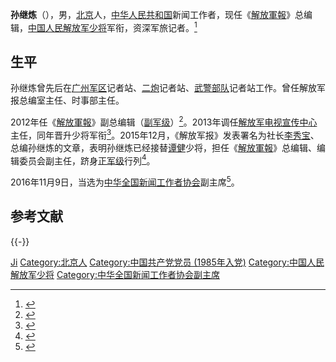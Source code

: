 '''孙继炼'''（{{bd|1960年|10月|catIdx=S孙}}），男，[[北京|北京]]人，[[中华人民共和国|中华人民共和国]]新闻工作者，现任《[[解放軍報|解放軍報]]》总编辑，[[中国人民解放军少将|中国人民解放军少将]]军衔，资深军旅记者。<ref>{{Cite web|title=孙继炼|url=http://www.xinhuanet.com/zgjx/2019v/2019-03/19/c_137907454.htm|accessdate=2020-04-26|work=中国记协网}}</ref>

== 生平 ==
孙继炼曾先后在[[中国人民解放军广州军区|广州军区]]记者站、[[中国人民解放军火箭军|二炮]]记者站、[[中国人民武装警察部队|武警部队]]记者站工作。曾任解放军报总编室主任、时事部主任。

2012年任《[[解放軍報|解放軍報]]》副总编辑（[[副军级|副军级]]）<ref>{{Cite web|url=http://www.scmz.gov.cn/InfoDetail.asp?ID=11951|title=解放军报副总编辑、记者到省革命伤残军人休养院采访|accessdate=2017-02-19|date=2013-01-31|publisher=四川省民政厅|archiveurl=https://web.archive.org/web/20170219171710/http://www.scmz.gov.cn/InfoDetail.asp?ID=11951|archivedate=2017-02-19|deadurl=yes}}</ref>。2013年调任[[中国人民解放军新闻传播中心广播电视部|解放军电视宣传中心]]主任，同年晋升少将军衔<ref>{{Cite web|url=http://www.hsmil.com/pages/145102720220499.html|title=解放军报社总编辑孙继炼少将简历照片|accessdate=2017-12-29|publisher=红色军事网|archiveurl=https://web.archive.org/web/20170219173119/http://www.hsmil.com/pages/145102720220499.html|archivedate=2017-02-19|deadurl=yes}}</ref>。2015年12月，《解放军报》发表署名为社长[[李秀宝|李秀宝]]、总编孙继炼的文章，表明孙继炼已经接替[[谭健|谭健]]少将，担任《[[解放軍報|解放軍報]]》总编辑、编辑委员会副主任，跻身[[正军级|正军级]]行列<ref>{{Cite web|url=http://www.81.cn/jfjbmap/content/2015-12/25/content_133366.htm|title=为强军兴军鼓与呼-解放军报|accessdate=2017-02-19|author=李秀宝，孙继炼|date=2015-12-25|publisher=中国军网|archive-date=2017-02-19|archive-url=https://web.archive.org/web/20170219171550/http://www.81.cn/jfjbmap/content/2015-12/25/content_133366.htm|dead-url=no}}</ref>。

2016年11月9日，当选为[[中华全国新闻工作者协会|中华全国新闻工作者协会]]副主席<ref>{{Cite web|url=http://news.xinhuanet.com/2016-11/09/c_1119882456.htm|title=中国记协第九届理事会第一次会议闭幕 选举产生新一届中国记协领导机构|accessdate=2017-02-19|date=2016-11-09|publisher=新华网|archive-date=2017-02-19|archive-url=https://web.archive.org/web/20170219172647/http://news.xinhuanet.com/2016-11/09/c_1119882456.htm|dead-url=no}}</ref>。

== 参考文献 ==
{{Reflist}}

{{-}}
{{s-start}}
{{s-mil|pla}}
{{s-before|[[李秀宝|李秀宝]]少将}}
{{s-title|[[中国人民解放军新闻传播中心广播电视部|中国人民解放军电视宣传中心]]主任|2013年6月—2015年12月}}
{{s-after|[[唐水福|唐水福]]大校}}
{{s-before|[[谭健|谭健]]少将}}
{{s-title|《[[解放軍報|解放軍報]]》社总编辑|2015年12月—}}
{{s-inc}}

{{中华全国新闻工作者协会第九届理事会}}

{{Authority control}}

{{DEFAULTSORT:Sun孙}}
[[Category:孙姓|Ji]]
[[Category:北京人|Category:北京人]]
[[Category:中国共产党党员_(1985年入党)|Category:中国共产党党员 (1985年入党)]]
[[Category:中国人民解放军少将|Category:中国人民解放军少将]]
[[Category:中华全国新闻工作者协会副主席|Category:中华全国新闻工作者协会副主席]]
